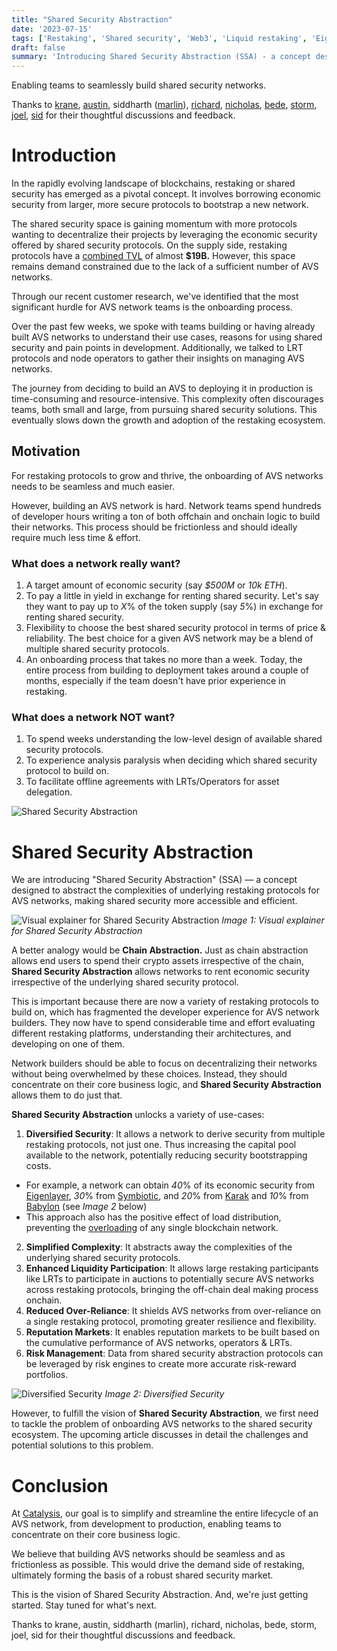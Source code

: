 ```yaml
---
title: "Shared Security Abstraction"
date: '2023-07-15'
tags: ['Restaking', 'Shared security', 'Web3', 'Liquid restaking', 'Eigenlayer']
draft: false
summary: 'Introducing Shared Security Abstraction (SSA) - a concept designed to abstract the complexities of underlying restaking protocols for AVS networks, making shared security more accessible and efficient.'
---
```


Enabling teams to seamlessly build shared security networks.

Thanks to [krane](https://x.com/0xkrane), [austin](https://x.com/gmEthereum), siddharth ([marlin](https://x.com/MarlinProtocol)), [richard](https://x.com/crypto_malone), [nicholas](https://x.com/stateroot), [bede](https://x.com/0xb3d3), [storm](https://x.com/JJAlicea0x), [joel](https://x.com/joel_john95), [sid](https://x.com/shutterbugsid) for their thoughtful discussions and feedback.

# Introduction

In the rapidly evolving landscape of blockchains, restaking or shared security has emerged as a pivotal concept. It involves borrowing economic security from larger, more secure protocols to bootstrap a new network.

The shared security space is gaining momentum with more protocols wanting to decentralize their projects by leveraging the economic security offered by shared security protocols. On the supply side, restaking protocols have a [combined TVL](https://defillama.com/protocols/Restaking) of almost **$19B.** However, this space remains demand constrained due to the lack of a sufficient number of AVS networks.

Through our recent customer research, we've identified that the most significant hurdle for AVS network teams is the onboarding process.

Over the past few weeks, we spoke with teams building or having already built AVS networks to understand their use cases, reasons for using shared security and pain points in development. Additionally, we talked to LRT protocols and node operators to gather their insights on managing AVS networks.

The journey from deciding to build an AVS to deploying it in production is time-consuming and resource-intensive. This complexity often discourages teams, both small and large, from pursuing shared security solutions. This eventually slows down the growth and adoption of the restaking ecosystem.

## Motivation

For restaking protocols to grow and thrive, the onboarding of AVS networks needs to be seamless and much easier.

However, building an AVS network is hard. Network teams spend hundreds of developer hours writing a ton of both offchain and onchain logic to build their networks. This process should be frictionless and should ideally require much less time & effort.

### What does a network really want?

1. A target amount of economic security (say *$500M* or *10k ETH*).
2. To pay a little in yield in exchange for renting shared security. Let's say they want to pay up to *X*% of the token supply (say *5*%) in exchange for renting shared security.
3. Flexibility to choose the best shared security protocol in terms of price & reliability. The best choice for a given AVS network may be a blend of multiple shared security protocols.
4. An onboarding process that takes no more than a week. Today, the entire process from building to deployment takes around a couple of months, especially if the team doesn't have prior experience in restaking.


### What does a network NOT want?

1. To spend weeks understanding the low-level design of available shared security protocols.
2. To experience analysis paralysis when deciding which shared security protocol to build on.
3. To facilitate offline agreements with LRTs/Operators for asset delegation.

<div style={{ display: 'flex', justifyContent: 'center' }}>
  <img src="/static/images/shared-security-1.png" alt="Shared Security Abstraction" />
</div>

# Shared Security Abstraction

We are introducing "Shared Security Abstraction" (SSA) — a concept designed to abstract the complexities of underlying restaking protocols for AVS networks, making shared security more accessible and efficient.
<div style={{ display: 'flex', flexDirection: 'column', alignItems: 'center', textAlign: 'center' }}>
  <img src="/static/images/ssa-explainer.png" alt="Visual explainer for Shared Security Abstraction" />
  <em>Image 1: Visual explainer for Shared Security Abstraction</em>
</div>

A better analogy would be **Chain Abstraction.** Just as chain abstraction allows end users to spend their crypto assets irrespective of the chain, **Shared Security Abstraction**  allows networks to rent economic security irrespective of the underlying shared security protocol.

This is important because there are now a variety of restaking protocols to build on, which has fragmented the developer experience for AVS network builders. They now have to spend considerable time and effort evaluating different restaking platforms, understanding their architectures, and developing on one of them.

Network builders should be able to focus on decentralizing their networks without being overwhelmed by these choices. Instead, they should concentrate on their core business logic, and **Shared Security Abstraction** allows them to do just that.

**Shared Security Abstraction** unlocks a variety of use-cases:

1. **Diversified Security**: It allows a network to derive security from multiple restaking protocols, not just one. Thus increasing the capital pool available to the network, potentially reducing security bootstrapping costs.
  - For example, a network can obtain *40*% of its economic security from [Eigenlayer](https://www.eigenlayer.xyz/), *30*% from [Symbiotic](https://symbiotic.fi), and *20*% from [Karak](https://karak.network/) and *10*% from [Babylon](https://babylonchain.io) (see *Image 2* below)
  - This approach also has the positive effect of load distribution, preventing the [overloading](https://vitalik.eth.limo/general/2023/05/21/dont_overload.html) of any single blockchain network.
2. **Simplified Complexity**: It abstracts away the complexities of the underlying shared security protocols.
3. **Enhanced Liquidity Participation**: It allows large restaking participants like LRTs to participate in auctions to potentially secure AVS networks across restaking protocols, bringing the off-chain deal making process onchain.
4. **Reduced Over-Reliance**: It shields AVS networks from over-reliance on a single restaking protocol, promoting greater resilience and flexibility.
5. **Reputation Markets**: It enables reputation markets to be built based on the cumulative performance of AVS networks, operators & LRTs.
6. **Risk Management**: Data from shared security abstraction protocols can be leveraged by risk engines to create more accurate risk-reward portfolios.

<div style={{ display: 'flex', flexDirection: 'column', alignItems: 'center', textAlign: 'center' }}>
  <img src="/static/images/diversified-security.png" alt="Diversified Security" />
  <em>Image 2: Diversified Security</em>
</div>

However, to fulfill the vision of **Shared Security Abstraction**, we first need to tackle the problem of onboarding AVS networks to the shared security ecosystem. The upcoming article discusses in detail the challenges and potential solutions to this problem.

# Conclusion

At [Catalysis](https://x.com/0xcatalysts), our goal is to simplify and streamline the entire lifecycle of an AVS network, from development to production, enabling teams to concentrate on their core business logic.

We believe that building AVS networks should be seamless and as frictionless as possible. This would drive the demand side of restaking, ultimately forming the basis of a robust shared security market.

This is the vision of Shared Security Abstraction. And, we're just getting started. Stay tuned for what's next.

Thanks to krane, austin, siddharth (marlin), richard, nicholas, bede, storm, joel, sid for their thoughtful discussions and feedback.

